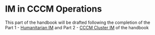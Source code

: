 # IM in CCCM Operations

:::{warning}
This part of the handbook will be drafted following the completion of the Part 1 - [Humanitarian IM](https://imhandbook.cccmcluster.org/part1/data-literacy.html) and Part 2 - [CCCM Cluster IM](https://imhandbook.cccmcluster.org/part3/cluster.html) of the handbook
:::